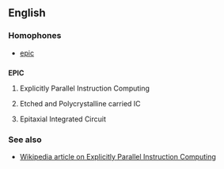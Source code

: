 ==English==

===Homophones===
* [[epic]]

==={{acronym}}===
'''EPIC'''

# {{computing}} Explicitly Parallel Instruction Computing
# {{microelectronics}} Etched and Polycrystalline carried IC
# {{microelectronics}} Epitaxial Integrated Circuit

===See also===
*[[w:Explicitly_Parallel_Instruction_Computing|Wikipedia article on Explicitly Parallel Instruction Computing]]